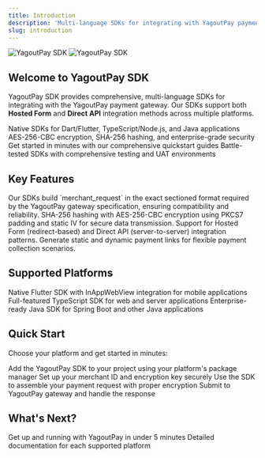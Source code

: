 ```yaml
---
title: Introduction
description: 'Multi-language SDKs for integrating with YagoutPay payment gateway'
slug: introduction
---
```


<img
  className="block dark:hidden"
  src="/images/hero-light.png"
  alt="YagoutPay SDK"
/>
<img
  className="hidden dark:block"
  src="/images/hero-dark.png"
  alt="YagoutPay SDK"
/>

## Welcome to YagoutPay SDK

YagoutPay SDK provides comprehensive, multi-language SDKs for integrating with the YagoutPay payment gateway. Our SDKs support both **Hosted Form** and **Direct API** integration methods across multiple platforms.

<CardGroup cols={2}>
  <Card
    title="Multi-Platform Support"
    icon="code"
    href="/docs/sdk/dart"
  >
    Native SDKs for Dart/Flutter, TypeScript/Node.js, and Java applications
  </Card>
  <Card
    title="Secure by Design"
    icon="shield"
    href="/docs/authentication"
  >
    AES-256-CBC encryption, SHA-256 hashing, and enterprise-grade security
  </Card>
  <Card
    title="Easy Integration"
    icon="rocket"
    href="/docs/quickstart"
  >
    Get started in minutes with our comprehensive quickstart guides
  </Card>
  <Card
    title="Production Ready"
    icon="check"
    href="/docs/environments"
  >
    Battle-tested SDKs with comprehensive testing and UAT environments
  </Card>
</CardGroup>

## Key Features

<AccordionGroup>
  <Accordion title="Spec-Accurate Assembly">
    Our SDKs build `merchant_request` in the exact sectioned format required by the YagoutPay gateway specification, ensuring compatibility and reliability.
  </Accordion>
  <Accordion title="Modern Cryptography">
    SHA-256 hashing with AES-256-CBC encryption using PKCS7 padding and static IV for secure data transmission.
  </Accordion>
  <Accordion title="Multiple Integration Methods">
    Support for Hosted Form (redirect-based) and Direct API (server-to-server) integration patterns.
  </Accordion>
  <Accordion title="Payment Links">
    Generate static and dynamic payment links for flexible payment collection scenarios.
  </Accordion>
</AccordionGroup>

## Supported Platforms

<CardGroup cols={3}>
  <Card
    title="Dart/Flutter"
    icon="dart"
    href="/docs/sdk/dart"
  >
    Native Flutter SDK with InAppWebView integration for mobile applications
  </Card>
  <Card
    title="TypeScript/Node.js"
    icon="typescript"
    href="/docs/sdk/typescript"
  >
    Full-featured TypeScript SDK for web and server applications
  </Card>
  <Card
    title="Java"
    icon="java"
    href="/docs/sdk/java"
  >
    Enterprise-ready Java SDK for Spring Boot and other Java applications
  </Card>
</CardGroup>

## Quick Start

Choose your platform and get started in minutes:

<Steps>
  <Step title="Install SDK">
    Add the YagoutPay SDK to your project using your platform's package manager
  </Step>
  <Step title="Configure Credentials">
    Set up your merchant ID and encryption key securely
  </Step>
  <Step title="Build Payment Request">
    Use the SDK to assemble your payment request with proper encryption
  </Step>
  <Step title="Process Payment">
    Submit to YagoutPay gateway and handle the response
  </Step>
</Steps>

## What's Next?

<CardGroup cols={2}>
  <Card
    title="Quickstart Guide"
    icon="play"
    href="/docs/quickstart"
  >
    Get up and running with YagoutPay in under 5 minutes
  </Card>
  <Card
    title="SDK Documentation"
    icon="book"
    href="/docs/sdk/dart"
  >
    Detailed documentation for each supported platform
  </Card>
</CardGroup>
